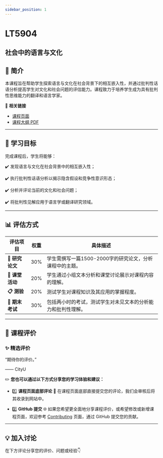 ```yaml
---
sidebar_position: 1
---
```


# LT5904
## 社会中的语言与文化

## **📘 简介**
本课程旨在帮助学生探索语言与文化在社会背景下的相互嵌入性，并通过批判性话语分析提高学生对文化和社会问题的评估能力。课程致力于培养学生成为具有批判性思维能力的翻译和语言学家。

🔗 **相关链接**
- [课程页面](https://www.cityu.edu.hk/catalogue/pg/202425/course/LT5904.htm)
- [课程大纲 PDF](https://www.cityu.edu.hk/catalogue/pg/202425/course/LT5904.pdf)

---

## **🎯 学习目标**

完成课程后，学生将能够：

✔️ 发现语言与文化在社会背景中的相互嵌入性；

✔️ 执行批判性话语分析以揭示隐含假设和竞争性意识形态；

✔️ 分析并评论当前的文化和社会问题；

✔️ 将批判性见解应用于语言学或翻译研究领域。

---

## **📊 评估方式**

| **评估项目**              | **权重** | **具体描述**                                                                                     |
|--------------------------|---------|-----------------------------------------------------------------------------------------------|
| **📄 研究论文**            | 30%     | 学生需撰写一篇1500-2000字的研究论文，分析课程中的主题。                                               |
| **💬 课堂活动**            | 20%     | 学生通过小组文本分析和课堂讨论展示对课程内容的理解。                                                 |
| **📋 测验**               | 20%     | 测试学生对课程知识及其应用的掌握程度。                                                             |
| **📝 期末考试**            | 30%     | 包括两小时的考试，测试学生对未见文本的分析能力和批判性理解。                                           |

---

## **💬 课程评价**

### ✨ **精选评价**
<div className={commentStyles.commentBox}>
    <p className={commentStyles.commentText}>
        “期待你的评价。”
    </p>
    <p className={commentStyles.commentAuthor}>—— CityU</p>
</div>

✏️ **您也可以通过以下方式分享您的学习体验和建议：**

- 1️⃣ **课程页面底部评论**
💬 在课程页面底部直接提交您的评论，我们会审核后将其收录到网站中。

- 2️⃣ **GitHub 提交**
🌐 如果您希望更全面地分享课程评价，或希望修改或新增课程页面，欢迎参考 [Contributing](https://penjc.github.io/cityU-navigator/contributing) 页面，通过 GitHub 提交您的贡献。

---

## **💡 加入讨论**

在下方评论分享您的评价、问题或经验👇
<Utterances />
